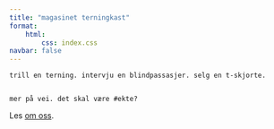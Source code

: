 ```yaml
---
title: "magasinet terningkast"
format:
    html:
        css: index.css
navbar: false
---
```

<body>
  <div class="background"></div>
  <div class="content">
    trill en terning. intervju en blindpassasjer. selg en t-skjorte.


    mer på vei. det skal være #ekte?
  </div>
</body>
:::{.links}
Les [om oss](about.qmd).
:::
